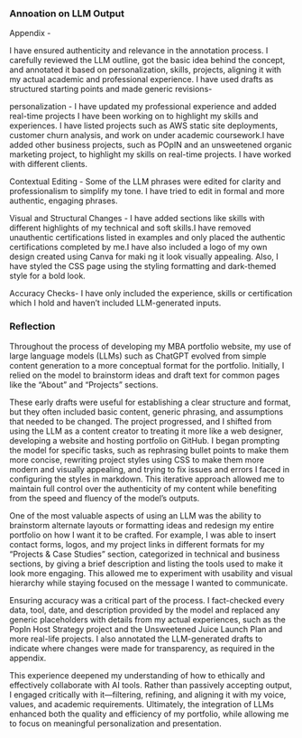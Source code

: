 
### Annoation on LLM Output 

Appendix -

I have ensured authenticity and relevance in the annotation process. I carefully reviewed the LLM outline, got the basic idea behind the concept, and annotated it based on personalization, skills, projects, aligning it with my actual academic and professional experience. I have used drafts as structured starting points and made generic revisions-

personalization - I have updated my professional experience and added real-time projects I have been working on to highlight my skills and experiences. I have listed projects such as AWS static site deployments, customer churn analysis, and work on under academic coursework.I have added other business projects, such as POpIN and an unsweetened organic marketing project, to highlight my skills on real-time projects. I have worked with different clients.

Contextual Editing - Some of the LLM phrases were edited for clarity and professionalism to simplify my tone. I have tried to edit in formal and more authentic, engaging phrases. 

Visual and Structural Changes - I have added sections like skills with different highlights of my technical and soft skills.I have removed unauthentic certifications listed in examples and only placed the authentic certifications completed by me.I have also included a logo of my own design created using Canva for maki	ng it look visually appealing. Also, I have styled the CSS page using the styling formatting and dark-themed style for a bold look.	

Accuracy Checks- I have only included the experience, skills or certification which I hold and haven’t included LLM-generated inputs.


### Reflection 

Throughout the process of developing my MBA portfolio website, my use of large language models (LLMs) such as ChatGPT evolved from simple content generation to a more conceptual format for the portfolio. Initially, I relied on the model to brainstorm ideas and draft text for common pages like the “About” and “Projects” sections. 

These early drafts were useful for establishing a clear structure and format, but they often included basic content, generic phrasing, and assumptions that needed to be changed. The project progressed, and I shifted from using the LLM as a content creator to treating it more like a web designer, developing a website and hosting portfolio on GitHub. I began prompting the model for specific tasks, such as rephrasing bullet points to make them more concise, rewriting project styles using CSS to make them more modern and visually appealing, and trying to fix issues and errors I faced in configuring the styles in markdown. This iterative approach allowed me to maintain full control over the authenticity of my content while benefiting from the speed and fluency of the model’s outputs.

One of the most valuable aspects of using an LLM was the ability to brainstorm alternate layouts or formatting ideas and redesign my entire portfolio on how I want it to be crafted. For example, I was able to insert contact forms, logos, and my project links in different formats for my “Projects & Case Studies” section, categorized in technical and business sections, by giving a brief description and listing the tools used to make it look more engaging. This allowed me to experiment with usability and visual hierarchy while staying focused on the message I wanted to communicate.

Ensuring accuracy was a critical part of the process. I fact-checked every data, tool, date, and description provided by the model and replaced any generic placeholders with details from my actual experiences, such as the PopIn Host Strategy project and the Unsweetened Juice Launch Plan and more real-life projects. I also annotated the LLM-generated drafts to indicate where changes were made for transparency, as required in the appendix.

This experience deepened my understanding of how to ethically and effectively collaborate with AI tools. Rather than passively accepting output, I engaged critically with it—filtering, refining, and aligning it with my voice, values, and academic requirements. Ultimately, the integration of LLMs enhanced both the quality and efficiency of my portfolio, while allowing me to focus on meaningful personalization and presentation.
